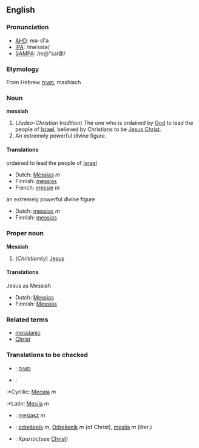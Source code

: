 ==English==
===Pronunciation===
*[[w:AHD|AHD]]: mə-sī'ə
*[[w:IPA|IPA]]: /məˈsaɪə/
*[[w:SAMPA|SAMPA]]: /m@"saI@/

===Etymology===
From Hebrew [[משיח]], mashiach

===Noun===
'''messiah'''

#(''Judeo-Christian tradition'')  The one who is ordained by [[God]] to lead the people of [[Israel]], believed by Christians to be [[Jesus Christ]].
# An extremely powerful divine figure.

====Translations====
;ordained to lead the people of [[Israel]]
{{top}}
*Dutch: [[Messias]] ''m''
*Finnish: [[messias]]
*French: [[messie]] ''m''
{{mid}}
{{bottom}}

;an extremely powerful divine figure
{{top}}
*Dutch: [[messias]] ''m''
*Finnish: [[messias]]
{{mid}}
{{bottom}}

===Proper noun===
'''Messiah'''
#(''Christianity'') [[Jesus]]

====Translations====
;Jesus as Messiah
{{top}}
*Dutch: [[Messias]]
*Finnish: [[Messias]]
{{mid}}
{{bottom}}

===Related terms===
*[[messianic]]
*[[Christ]]

===Translations to be checked===
{{checktrans}}
*{{ttbc|Hebrew}}: [[משיח]]
*{{ttbc|Serbian}}:
:*Cyrillic: [[Месија]] ''m''
:*Latin: [[Mesija]] ''m''
*{{ttbc|Polish}}: [[mesjasz]] ''m''
*{{ttbc|Slovene}}: [[odrešenik]] ''m'', [[Odrešenik]] ''m'' (of Christ), [[mesija]] ''m'' (liter.)
*{{ttbc|Koine Greek}}: Χριστος(see [[Christ]])